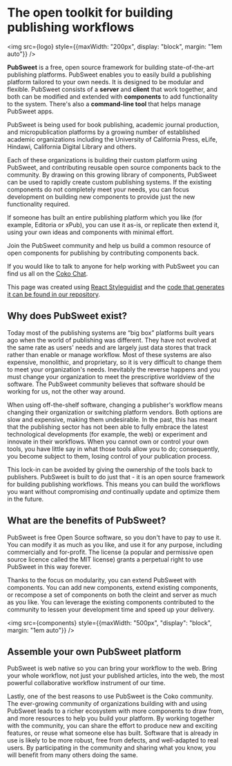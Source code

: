 
<Meta title="Design System|Intro" />

# The open toolkit for building publishing workflows

<img src={logo} style={{maxWidth: "200px", display: "block", margin: "1em auto"}} />

**PubSweet** is a free, open source framework for building state-of-the-art publishing platforms. PubSweet enables you to easily build a publishing platform tailored to your own needs. It is designed to be modular and flexible. PubSweet consists of a **server** and **client** that work together, and both can be modified and extended with **components** to add functionality to the system. There's also a **command-line tool** that helps manage PubSweet apps.

PubSweet is being used for book publishing, academic journal production, and micropublication platforms by a growing number of established academic organizations including the University of California Press, eLife, Hindawi, California Digital Library and others.

Each of these organizations is building their custom platform using PubSweet, and contributing reusable open source components back to the community. By drawing on this growing library of components, PubSweet can be used to rapidly create custom publishing systems. If the existing components do not completely meet your needs, you can focus development on building new components to provide just the new functionality required.

If someone has built an entire publishing platform which you like (for example, Editoria or xPub), you can use it as-is, or replicate then extend it, using your own ideas and components with minimal effort.

Join the PubSweet community and help us build a common resource of open components for publishing by contributing components back.

If you would like to talk to anyone for help working with PubSweet you can find us all on the [Coko Chat](https://mattermost.coko.foundation).

This page was created using [React Styleguidist](https://github.com/styleguidist/react-styleguidist) and the [code that generates it can be found in our repository](https://gitlab.coko.foundation/pubsweet/pubsweet/tree/master/docs).

## Why does PubSweet exist?

Today most of the publishing systems are “big box” platforms built years ago when the world of publishing was different. They have not evolved at the same rate as users' needs and are largely just data stores that track rather than enable or manage workflow. Most of these systems are also expensive, monolithic, and proprietary, so it is very difficult to change them to meet your organization's needs. Inevitably the reverse happens and you must change your organization to meet the prescriptive worldview of the software. The PubSweet community believes that software should be working for us, not the other way around.

When using off-the-shelf software, changing a publisher's workflow means changing their organization or switching platform vendors. Both options are slow and expensive, making them undesirable. In the past, this has meant that the publishing sector has not been able to fully embrace the latest technological developments (for example, the web) or experiment and innovate in their workflows. When you cannot own or control your own tools, you have little say in what those tools allow you to do; consequently, you become subject to them, losing control of your publication process.

This lock-in can be avoided by giving the ownership of the tools back to publishers. PubSweet is built to do just that - it is an open source framework for building publishing workflows. This means you can build the workflows you want without compromising _and_ continually update and optimize them in the future.

## What are the benefits of PubSweet?

PubSweet is free Open Source software, so you don't have to pay to use it. You can modify it as much as you like, and use it for any purpose, including commercially and for-profit. The license (a popular and permissive open source licence called the MIT license) grants a perpetual right to use PubSweet in this way forever.

Thanks to the focus on modularity, you can extend PubSweet with components. You can add new components, extend existing components, or recompose a set of components on both the cleint and server as much as you like. You can leverage the existing components contributed to the community to lessen your development time and speed up your delivery.

<img src={components} style={{maxWidth: "500px", "display": "block", margin: "1em auto"}} />

## Assemble your own PubSweet platform

PubSweet is web native so you can bring your workflow to the web. Bring your whole workflow, not just your published articles, into the web, the most powerful collaborative workflow instrument of our time.

Lastly, one of the best reasons to use PubSweet is the Coko community. The ever-growing community of organizations building with and using PubSweet leads to a richer ecosystem with more components to draw from, and more resources to help you build your platform. By working together with the community, you can share the effort to produce new and exciting features, or reuse what someone else has built. Software that is already in use is likely to be more robust, free from defects, and well-adapted to real users. By participating in the community and sharing what you know, you will benefit from many others doing the same.
